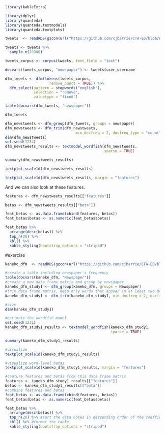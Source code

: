 
```r
library(kableExtra)
```

```r
library(dplyr)
library(quanteda) 
library(quanteda.textmodels)
library(quanteda.textplots)
```

```r
tweets  <- readRDS(gzcon(url("https://github.com/cjbarrie/CTA-ED/blob/main/data/sentanalysis/newstweets.rds?raw=true")))
```

```r
tweets <- tweets %>%
  sample_n(20000)
```

```r
tweets_corpus <- corpus(tweets, text_field = "text")

docvars(tweets_corpus, "newspaper") <- tweets$user_username

dfm_tweets <- dfm(tokens(tweets_corpus,
                    remove_punct = TRUE)) %>%
  dfm_select(pattern = stopwords("english"), 
             selection = "remove",
             valuetype = "fixed")
```


```r
table(docvars(dfm_tweets, "newspaper"))

```

```r
dfm_tweets
```

```r
dfm_newstweets <- dfm_group(dfm_tweets, groups = newspaper)
dfm_newstweets <- dfm_trim(dfm_newstweets, 
                                min_docfreq = 2, docfreq_type = "count")
dim(dfm_newstweets)
set.seed(123L)
dfm_newstweets_results <- textmodel_wordfish(dfm_newstweets, 
                                             sparse = TRUE)

```

```r
summary(dfm_newstweets_results)
```

```r
textplot_scale1d(dfm_newstweets_results)
```

```r

textplot_scale1d(dfm_newstweets_results, margin = "features")

```

And we can also look at these features.

```r

features <- dfm_newstweets_results[["features"]]

betas <- dfm_newstweets_results[["beta"]]

feat_betas <- as.data.frame(cbind(features, betas))
feat_betas$betas <- as.numeric(feat_betas$betas)

feat_betas %>%
  arrange(desc(betas)) %>%
  top_n(20) %>% 
  kbl() %>%
  kable_styling(bootstrap_options = "striped")

```

#exercise

```r
kaneko_dfm  <- readRDS(gzcon(url("https://github.com/cjbarrie/CTA-ED/blob/main/data/wordscaling/study1_kaneko.rds?raw=true")))
```


```r
#create a table including newspaper's frequency
table(docvars(kaneko_dfm, "Newspaper"))
#create a new data frame matrix and group by newspaper
kaneko_dfm_study1 <- dfm_group(kaneko_dfm, groups = Newspaper)
#trim data frame matrix, keep only words that appear in at least two documents
kaneko_dfm_study1 <- dfm_trim(kaneko_dfm_study1, min_docfreq = 2, docfreq_type = "count")
```

```r
#size
dim(kaneko_dfm_study1)
```

```r
#estimate the wordfish model
set.seed(123L)
kaneko_dfm_study1_results <- textmodel_wordfish(kaneko_dfm_study1,
                                                sparse = TRUE)
```

```r
summary(kaneko_dfm_study1_results)
```

```r
#visualize
textplot_scale1d(kaneko_dfm_study1_results)
```

```r
#visualize word-level betas
textplot_scale1d(kaneko_dfm_study1_results, margin = "features")
```

```r
#capture features and betas from this data frame matrix
features <- kaneko_dfm_study1_results[["features"]]
betas <- kaneko_dfm_study1_results[["beta"]]
#combine features and betas
feat_betas <- as.data.frame(cbind(features, betas))
feat_betas$betas <- as.numeric(feat_betas$betas)

feat_betas %>%
  arrange(desc(betas)) %>% 
  top_n(20) %>% #sort the data boxes in descending order of the coefficients (beta values) and extract the top 20 features
  kbl() %>% #format the table
  kable_styling(bootstrap_options = "striped")
```


